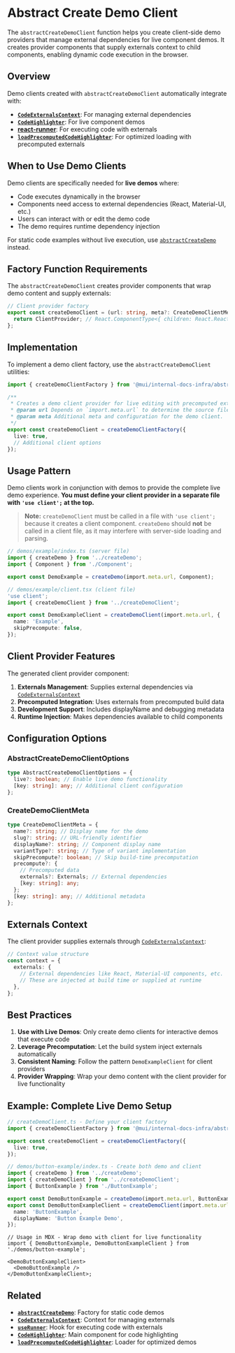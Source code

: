 # Abstract Create Demo Client

The `abstractCreateDemoClient` function helps you create client-side demo providers that manage external dependencies for live component demos. It creates provider components that supply externals context to child components, enabling dynamic code execution in the browser.

## Overview

Demo clients created with `abstractCreateDemoClient` automatically integrate with:

- **[`CodeExternalsContext`](../../components/code-externals-context/page.mdx)**: For managing external dependencies
- **[`CodeHighlighter`](../../components/code-highlighter/page.mdx)**: For live component demos
- **[react-runner](https://github.com/oku-ui/react-runner)**: For executing code with externals
- **[`loadPrecomputedCodeHighlighter`](../load-precomputed-code-highlighter/page.mdx)**: For optimized loading with precomputed externals

## When to Use Demo Clients

Demo clients are specifically needed for **live demos** where:

- Code executes dynamically in the browser
- Components need access to external dependencies (React, Material-UI, etc.)
- Users can interact with or edit the demo code
- The demo requires runtime dependency injection

For static code examples without live execution, use [`abstractCreateDemo`](../abstract-create-demo/page.mdx) instead.

## Factory Function Requirements

The `abstractCreateDemoClient` creates provider components that wrap demo content and supply externals:

```ts
// Client provider factory
export const createDemoClient = (url: string, meta?: CreateDemoClientMeta) => {
  return ClientProvider; // React.ComponentType<{ children: React.ReactNode }>
};
```

## Implementation

To implement a demo client factory, use the `abstractCreateDemoClient` utilities:

```ts
import { createDemoClientFactory } from '@mui/internal-docs-infra/abstractCreateDemoClient';

/**
 * Creates a demo client provider for live editing with precomputed externals.
 * @param url Depends on `import.meta.url` to determine the source file location.
 * @param meta Additional meta and configuration for the demo client.
 */
export const createDemoClient = createDemoClientFactory({
  live: true,
  // Additional client options
});
```

## Usage Pattern

Demo clients work in conjunction with demos to provide the complete live demo experience. **You must define your client provider in a separate file with `'use client';` at the top.**

> **Note:** `createDemoClient` must be called in a file with `'use client';` because it creates a client component. `createDemo` should **not** be called in a client file, as it may interfere with server-side loading and parsing.

```ts
// demos/example/index.ts (server file)
import { createDemo } from '../createDemo';
import { Component } from './Component';

export const DemoExample = createDemo(import.meta.url, Component);
```

```ts
// demos/example/client.tsx (client file)
'use client';
import { createDemoClient } from '../createDemoClient';

export const DemoExampleClient = createDemoClient(import.meta.url, {
  name: 'Example',
  skipPrecompute: false,
});
```

## Client Provider Features

The generated client provider component:

1. **Externals Management**: Supplies external dependencies via [`CodeExternalsContext`](../../components/code-externals-context/page.mdx)
2. **Precomputed Integration**: Uses externals from precomputed build data
3. **Development Support**: Includes displayName and debugging metadata
4. **Runtime Injection**: Makes dependencies available to child components

## Configuration Options

### AbstractCreateDemoClientOptions

```ts
type AbstractCreateDemoClientOptions = {
  live?: boolean; // Enable live demo functionality
  [key: string]: any; // Additional client configuration
};
```

### CreateDemoClientMeta

```ts
type CreateDemoClientMeta = {
  name?: string; // Display name for the demo
  slug?: string; // URL-friendly identifier
  displayName?: string; // Component display name
  variantType?: string; // Type of variant implementation
  skipPrecompute?: boolean; // Skip build-time precomputation
  precompute?: {
    // Precomputed data
    externals?: Externals; // External dependencies
    [key: string]: any;
  };
  [key: string]: any; // Additional metadata
};
```

## Externals Context

The client provider supplies externals through [`CodeExternalsContext`](../../components/code-externals-context/page.mdx):

```ts
// Context value structure
const context = {
  externals: {
    // External dependencies like React, Material-UI components, etc.
    // These are injected at build time or supplied at runtime
  },
};
```

## Best Practices

1. **Use with Live Demos**: Only create demo clients for interactive demos that execute code
2. **Leverage Precomputation**: Let the build system inject externals automatically
3. **Consistent Naming**: Follow the pattern `DemoExampleClient` for client providers
4. **Provider Wrapping**: Wrap your demo content with the client provider for live functionality

## Example: Complete Live Demo Setup

```ts
// createDemoClient.ts - Define your client factory
import { createDemoClientFactory } from '@mui/internal-docs-infra/abstractCreateDemoClient';

export const createDemoClient = createDemoClientFactory({
  live: true,
});
```

```ts
// demos/button-example/index.ts - Create both demo and client
import { createDemo } from '../createDemo';
import { createDemoClient } from '../createDemoClient';
import { ButtonExample } from './ButtonExample';

export const DemoButtonExample = createDemo(import.meta.url, ButtonExample);
export const DemoButtonExampleClient = createDemoClient(import.meta.url, {
  name: 'ButtonExample',
  displayName: 'Button Example Demo',
});
```

```tsx
// Usage in MDX - Wrap demo with client for live functionality
import { DemoButtonExample, DemoButtonExampleClient } from './demos/button-example';

<DemoButtonExampleClient>
  <DemoButtonExample />
</DemoButtonExampleClient>;
```

## Related

- **[`abstractCreateDemo`](../abstract-create-demo/page.mdx)**: Factory for static code demos
- **[`CodeExternalsContext`](../../components/code-externals-context/page.mdx)**: Context for managing externals
- **[`useRunner`](../../hooks/use-runner/page.mdx)**: Hook for executing code with externals
- **[`CodeHighlighter`](../../components/code-highlighter/page.mdx)**: Main component for code highlighting
- **[`loadPrecomputedCodeHighlighter`](../load-precomputed-code-highlighter/page.mdx)**: Loader for optimized demos
